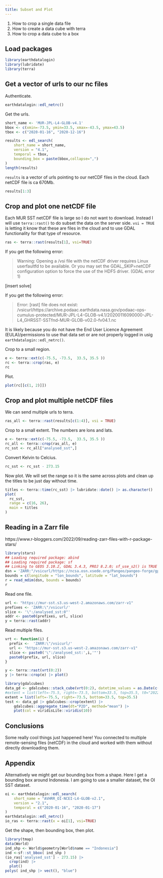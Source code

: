 ```yaml
---
title: Subset and Plot
---
```


::: {.callout-note title="Learning Objectives"}

1. How to crop a single data file
2. How to create a data cube with terra
3. How to crop a data cube to a box
:::

## Load packages

```r
library(earthdatalogin)
library(lubridate)
library(terra)
```

## Get a vector of urls to our nc files

Authenticate.
```r
earthdatalogin::edl_netrc() 
```

Get the urls.
```r
short_name <- 'MUR-JPL-L4-GLOB-v4.1'
bbox <- c(xmin=-73.5, ymin=33.5, xmax=-43.5, ymax=43.5) 
tbox <- c("2020-01-16", "2020-12-16")

results <- edl_search(
    short_name = short_name,
    version = "4.1",
    temporal = tbox,
    bounding_box = paste(bbox,collapse=",")
)
length(results)
```

`results` is a vector of urls pointing to our netCDF files in the cloud.
Each netCDF file is ca 670Mb.

```r
results[1:3]
```

## Crop and plot one netCDF file

Each MUR SST netCDF file is large so I do not want to download. Instead I will use `terra::rast()` to do subset the data on the server side. `vsi = TRUE` is letting it know that these are files in the cloud and to use GDAL functionality for that type of resource.

```r
ras <- terra::rast(results[1], vsi=TRUE)
```

::: {.callout-note title="Troubleshooting 1"}

If you get the following error:

> Warning: Opening a /vsi file with the netCDF driver requires Linux userfaultfd to be available. Or you may set the GDAL_SKIP=netCDF configuration option to force the use of the HDF5 driver. (GDAL error 1)

[insert solve]
:::

::: {.callout-note title="Troubleshooting 2"}

If you get the following error:

> Error: [rast] file does not exist: /vsicurl/https://archive.podaac.earthdata.nasa.gov/podaac-ops-cumulus-protected/MUR-JPL-L4-GLOB-v4.1/20200116090000-JPL-L4_GHRSST-SSTfnd-MUR-GLOB-v02.0-fv04.1.nc

It is likely because you do not have the End User Licence Agreement (EULA)/permissions to use that data set or are not properly logged in usig `earthdatalogin::edl_netrc()`.
:::

Crop to a small region.

```r
e <- terra::ext(c(-75.5, -73.5,  33.5, 35.5 ))
rc <- terra::crop(ras, e)
rc
```

Plot.
```r
plot(rc[[c(1, 2)]])
```


## Crop and plot multiple netCDF files

We can send multiple urls to terra. 

```r
ras_all <- terra::rast(results[c(1:4)], vsi = TRUE)
```

Crop to a small extent. The numbers are lons and lats.
```r
e <- terra::ext(c(-75.5, -73.5,  33.5, 35.5 ))
rc_all <- terra::crop(ras_all, e)
rc_sst <- rc_all["analysed_sst",]
```

Convert Kelvin to Celcius.

```r
rc_sst <- rc_sst - 273.15
```

Now plot. We will set the range so it is the same across plots and clean up the titles to be just day without time.
```r
titles <- terra::time(rc_sst) |> lubridate::date() |> as.character()
plot(
  rc_sst, 
  range = c(16, 26),
  main = titles
)
```

## Reading in a Zarr file

https://www.r-bloggers.com/2022/09/reading-zarr-files-with-r-package-stars/

```r
library(stars)
## Loading required package: abind
## Loading required package: sf
## Linking to GEOS 3.10.2, GDAL 3.4.3, PROJ 8.2.0; sf_use_s2() is TRUE
dsn = 'ZARR:"/vsicurl/https://ncsa.osn.xsede.org/Pangeo/pangeo-forge/gpcp-feedstock/gpcp.zarr"'
bounds = c(longitude = "lon_bounds", latitude = "lat_bounds")
r = read_mdim(dsn, bounds = bounds)
r
```

Read one file.

```r
url <- "https://mur-sst.s3.us-west-2.amazonaws.com/zarr-v1"
prefixes <- 'ZARR:\"/vsicurl/'
slice <- '\":/analysed_sst:0"'
addr <- paste0(prefixes, url, slice)
y = terra::rast(addr)
```

Read multiple files.

```r
vrt <- function(i) {
  prefix <-  'ZARR:\"/vsicurl/'
  url <- "https://mur-sst.s3.us-west-2.amazonaws.com/zarr-v1"
  slice <- paste0('\":/analysed_sst:',i,'"')
  paste0(prefix, url, slice)
}
```

```r
y <- terra::rast(vrt(0:2))
y |> terra::crop(e) |> plot()
```

```r
library(gdalcubes)
data_gd <- gdalcubes::stack_cube(vrt(0:2), datetime_values = as.Date(c("2022-01-01", "2022-01-02","2022-01-03")))
#extent = list(left=-75.5, right=-73.5, bottom=33.5, top=35.5, t0="2022-01-01", t1="2022-01-02")
extent = list(left=-75.5, right=-73.5, bottom=33.5, top=35.5)
test <- data_gd |> gdalcubes::crop(extent) |> 
    gdalcubes::aggregate_time(dt="P2D", method="mean") |> 
    plot(col = viridisLite::viridis(10))
```

## Conclusions

Some really cool things just happened here! You connected to multiple remote-sensing files (netCDF) in the cloud and worked with them without directly downloading them.


## Appendix

Alternatively we might get our bounding box from a shape. Here I get a bounding box around Indonesia. I am going to use a smaller dataset, the OI SST dataset.

```r
oi <- earthdatalogin::edl_search(
    short_name = "AVHRR_OI-NCEI-L4-GLOB-v2.1",
    version = "2.1",
    temporal = c("2020-01-16", "2020-01-17")
)
earthdatalogin::edl_netrc()
io_ras <- terra::rast(x = oi[1], vsi=TRUE)
```

Get the shape, then bounding box, then plot.
```r
library(tmap)
data(World)
ind_shp <- World$geometry[World$name == "Indonesia"]
ind <-sf::st_bbox( ind_shp )
(io_ras['analysed_sst'] - 273.15) |>
  crop(ind) |>
  plot()
polys( ind_shp |> vect(), "blue")
```

